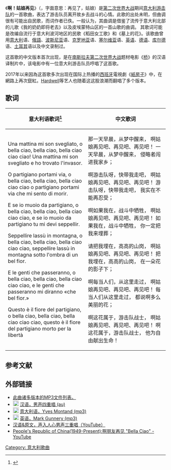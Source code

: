 {{Notability Unreferenced|time=2018-08-14T01:58:45+00:00}}
《'''啊！姑娘再见'''》（{{lang-it|Bella ciao}}，字面意思：再见了，姑娘）是[[第二次世界大战|第二次世界大战]]期间[[意大利抵抗運動|意大利游击队]]的一首歌曲，表达了游击队员离开故乡去战斗的心情。此歌的出处未明，但曲调很有可能出自民歌，而词作者已佚。一般认为，其曲调是借鉴了流传于意大利北部的儿歌《我的奶奶即将老去》以及皮埃蒙特山区的一首山歌的曲调。 其歌词可能是改编自流行于意大利波河地区的民歌《稻田女工歌》和《墓上的花》。该歌曲曾用[[意大利|意大利]]语、[[俄語|俄語]]、[[波斯尼亚|波斯尼亚]]语、[[克罗地亚|克罗地亚]]语、[[塞尔维亚|塞尔维亚]]语、[[英语|英语]]、[[德语|德语]]、[[库尔德|库尔德]]语、[[土耳其|土耳其]]语以及中文录制过。

这首歌的中文版本首次出现，是在[[南斯拉夫|南斯拉夫]][[第二次世界大战|第二次世界大战]]题材电影《[[橋_(1969年電影)|桥]]》的汉语译制片中，该电影中有一位意大利游击队员哼唱了这首歌。

2017年以来因為这首歌多次出现在国际上热播的[[西班牙|西班牙]]電視劇《[[紙房子|紙房子]]》中，在網路上再次竄紅。[[Hardwell|Hardwell]]等艺人也随着这这股浪潮而翻唱了多个版本。

== 歌词 ==
{|
! style="width: 50%" | 意大利语歌词<ref name="bella ciao-anpi">{{cite web|url=http://anpi.it/media/uploads/patria/2014/3di_copertina_speciale_70.pdf|publisher=ANPI|title=UNA DICHIARAZIONE D'AMORE|accessdate=2019-12-14|archive-date=2020-11-24|archive-url=https://web.archive.org/web/20201124180642/https://anpi.it/media/uploads/patria/2014/3di_copertina_speciale_70.pdf|dead-url=no}}</ref>
! style="width: 50%" | 中文歌词
|-
| <poem lang="it">
Una mattina mi son svegliato,
o bella ciao, bella ciao, bella ciao ciao ciao!
Una mattina mi son svegliato
e ho trovato l'invasor.

O partigiano portami via,
o bella ciao, bella ciao, bella ciao ciao ciao
o partigiano portami via
che mi sento di morir.

E se io muoio da partigiano,
o bella ciao, bella ciao, bella ciao ciao ciao,
e se io muoio da partigiano
tu mi devi seppellir.

Seppellire lassù in montagna,
o bella ciao, bella ciao, bella ciao ciao ciao,
seppellire lassù in montagna
sotto l'ombra di un bel fior.

E le genti che passeranno,
o bella ciao, bella ciao, bella ciao ciao ciao,
e le genti che passeranno
mi diranno «che bel fior.»

Questo è il fiore del partigiano,
o bella ciao, bella ciao, bella ciao ciao ciao,
questo è il fiore del partigiano
morto per la libertà 
</poem>
| <poem>
那一天早晨，从梦中醒来，
啊姑娘再见吧、再见吧、再见吧！
一天早晨，从梦中醒来，
侵略者闯进我家乡；

啊游击队呀，快带我走吧，
啊姑娘再见吧、再见吧、再见吧！
游击队呀，快带我走吧，
我实在不能再忍受；

啊如果我在，战斗中牺牲，
啊姑娘再见吧、再见吧、再见吧！
如果我在，战斗中牺牲，
你一定把我来埋葬；

请把我埋在，高高的山岗，
啊姑娘再见吧、再见吧、再见吧！
把我埋在，高高的山岗，
在一朵花的影子下；

啊每当人们，从这里走过，
啊姑娘再见吧、再见吧、再见吧！
每当人们从这里走过，
都说啊多么美丽的花；

啊这花属于，游击队战士，
啊姑娘再见吧、再见吧、再见吧！
啊这花属于，游击队战士，
他为自由献出生命！
</poem>
|}

==参考文献==
{{reflist}}

== 外部链接 ==
*[http://burning.typepad.com/burningman/2006/04/four_5_bellas_c.html 此曲诸多版本的MP3文件列表。]{{Wayback|url=http://burning.typepad.com/burningman/2006/04/four_5_bellas_c.html |date=20070528200610 }}
*[[File:Speaker_Icon.svg|18px]] [http://music.ibiblio.org/pub/multimedia/chinese-music/Foreign_Origin/F01.Goodbye_My_Friend.au 汉语，男声四重唱 (au)]{{Wayback|url=http://music.ibiblio.org/pub/multimedia/chinese-music/Foreign_Origin/F01.Goodbye_My_Friend.au |date=20110713085259 }}
*[[File:Speaker_Icon.svg|18px]] [http://www.archive.org/download/Bella_Ciao_Italian/bella_ciao_italian.mp3 意大利语，Yves Montand (mp3)] 
*[[File:Speaker_Icon.svg|18px]] [http://www.archive.org/download/MarkGunnery-SplitWithDom/BellaCiao_64kb.mp3 英语，Mark Gunnery (mp3)]
*[https://m.youtube.com/watch?v=Q52srUj9VDU 汉语&原文，声入人心男声三重唱（YouTube）]
*[https://www.youtube.com/watch?v=qpLJ27__0vA People's Republic of China(1949-Present):啊朋友再见 "Bella Ciao" - YouTube]{{Wayback|url=https://www.youtube.com/watch?v=qpLJ27__0vA |date=20201213200812 }}
[[Category:_意大利歌曲|Category: 意大利歌曲]]